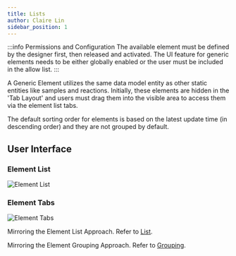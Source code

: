 ```yaml
---
title: Lists
author: Claire Lin
sidebar_position: 1
---
```


<SubTitle text="Each element has its own list, which can be sorted or searched. These lists are separated by tabs." />
<Reader text="User" />

:::info Permissions and Configuration
The available element must be defined by the designer first, then released and activated. The UI feature for generic elements needs to be either globally enabled or the user must be included in the allow list.
:::

A Generic Element utilizes the same data model entity as other static entities like samples and reactions. Initially, these elements are hidden in the 'Tab Layout' and users must drag them into the visible area to access them via the element list tabs.

The default sorting order for elements is based on the latest update time (in descending order) and they are not grouped by default.


## User Interface

### Element List

![Element List](/img/labimotion/element-list.png)

### Element Tabs

![Element Tabs](/img/labimotion/element-tabs.png)


Mirroring the Element List Approach. Refer to [List](../../../eln/ui/lists).

Mirroring the Element Grouping Approach. Refer to [Grouping](../../../eln/ui/elements/grouping#generic-element-grouping).
